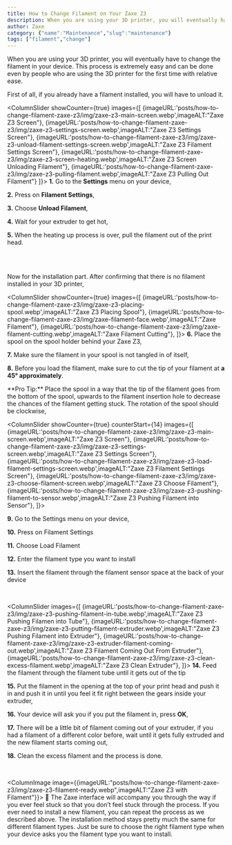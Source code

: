 ```yaml
---
title: How to Change Filament on Your Zaxe Z3
description: When you are using your 3D printer, you will eventually have to change the filament in your device. This process is extremely easy and can be done even by people who are using the 3D printer for the first time with relative ease. 
author: Zaxe
category: {"name":"Maintenance","slug":"maintenance"}
tags: ["filament","change"]
---
```


When you are using your 3D printer, you will eventually have to change the filament in your device. This process is extremely easy and can be done even by people who are using the 3D printer for the first time with relative ease. 

First of all, if you already have a filament installed, you will have to unload it.

<ColumnSlider showCounter={true} images={[
	{imageURL:'posts/how-to-change-filament-zaxe-z3/img/zaxe-z3-main-screen.webp',imageALT:"Zaxe Z3 Screen"},
	{imageURL:'posts/how-to-change-filament-zaxe-z3/img/zaxe-z3-settings-screen.webp',imageALT:"Zaxe Z3 Settings Screen"},
	{imageURL:'posts/how-to-change-filament-zaxe-z3/img/zaxe-z3-unload-filament-settings-screen.webp',imageALT:"Zaxe Z3 Filament Settings Screen"},
	{imageURL:'posts/how-to-change-filament-zaxe-z3/img/zaxe-z3-screen-heating.webp',imageALT:"Zaxe Z3 Screen Unloading Filament"},
	{imageURL:'posts/how-to-change-filament-zaxe-z3/img/zaxe-z3-pulling-filament.webp',imageALT:"Zaxe Z3 Pulling Out Filament"}
]}>
<strong className="list-number">1.</strong> Go to the **Settings** menu on your device, 

<strong className="list-number">2.</strong> Press on **Filament Settings**, 

<strong className="list-number">3.</strong> Choose **Unload Filament**, 

<strong className="list-number">4.</strong> Wait for your extruder to get hot,

<strong className="list-number">5.</strong> When the heating up process is over, pull the filament out of the print head.

</ColumnSlider>

<br/>
<br/>

Now for the installation part. After confirming that there is no filament installed in your 3D printer,

<ColumnSlider showCounter={true} images={[
	{imageURL:'posts/how-to-change-filament-zaxe-z3/img/zaxe-z3-placing-spool.webp',imageALT:"Zaxe Z3 Placing Spool"},
	{imageURL:'posts/how-to-change-filament-zaxe-z3/img/zaxe-filament-face.webp',imageALT:"Zaxe Filament"},
	{imageURL:'posts/how-to-change-filament-zaxe-z3/img/zaxe-filament-cutting.webp',imageALT:"Zaxe Filament Cutting"},
]}>
<strong className="list-number">6.</strong> Place the spool on the spool holder behind your Zaxe Z3,

<strong className="list-number">7.</strong> Make sure the filament in your spool is not tangled in of itself, 

<strong className="list-number">8.</strong> Before you load the filament, make sure to cut the tip of your filament at <span className="text-zaxe">**a 45° approximately**</span>.

<AlertBox alertType="info">
**Pro Tip:** Place the spool in a way that the tip of the filament goes from the bottom of the spool, upwards to the filament insertion hole to decrease the chances of the filament getting stuck. The rotation of the spool should be clockwise,
</AlertBox>
</ColumnSlider>

<br/>

<ColumnSlider showCounter={true} counterStart={14} images={[
	{imageURL:'posts/how-to-change-filament-zaxe-z3/img/zaxe-z3-main-screen.webp',imageALT:"Zaxe Z3 Screen"},
	{imageURL:'posts/how-to-change-filament-zaxe-z3/img/zaxe-z3-settings-screen.webp',imageALT:"Zaxe Z3 Settings Screen"},
	{imageURL:'posts/how-to-change-filament-zaxe-z3/img/zaxe-z3-load-filament-settings-screen.webp',imageALT:"Zaxe Z3 Filament Settings Screen"},
	{imageURL:'posts/how-to-change-filament-zaxe-z3/img/zaxe-z3-choose-filament-screen.webp',imageALT:"Zaxe Z3 Choose Filament"},
	{imageURL:'posts/how-to-change-filament-zaxe-z3/img/zaxe-z3-pushing-filament-to-sensor.webp',imageALT:"Zaxe Z3 Pushing Filament into Sensor"},
]}>

<strong className="list-number">9.</strong> Go to the Settings menu on your device,

<strong className="list-number">10.</strong> Press on Filament Settings 

<strong className="list-number">11.</strong> Choose Load Filament

<strong className="list-number">12.</strong> Enter the filament type you want to install

<strong className="list-number">13.</strong> Insert the filament through the filament sensor space at the back of your device
</ColumnSlider>

<br/>

<ColumnSlider images={[
	{imageURL:'posts/how-to-change-filament-zaxe-z3/img/zaxe-z3-pushing-filament-in-tube.webp',imageALT:"Zaxe Z3 Pushing Filamen into Tube"},
	{imageURL:'posts/how-to-change-filament-zaxe-z3/img/zaxe-z3-putting-filament-extruder.webp',imageALT:"Zaxe Z3 Pushing Filament into Extruder"},
	{imageURL:'posts/how-to-change-filament-zaxe-z3/img/zaxe-z3-extruder-filament-coming-out.webp',imageALT:"Zaxe Z3 Filament Coming Out From Extruder"},
	{imageURL:'posts/how-to-change-filament-zaxe-z3/img/zaxe-z3-clean-excess-filament.webp',imageALT:"Zaxe Z3 Clean Extruder"},
]}>
<strong className="list-number">14.</strong> Feed the filament through the filament tube until it gets out of the tip

<strong className="list-number">15.</strong> Put the filament in the opening at the top of your print head and push it in and push it in until you feel it fit right between the gears inside your extruder, 

<strong className="list-number">16.</strong> Your device will ask you if you put the filament in, press **OK**,

<strong className="list-number">17.</strong> There will be a little bit of filament coming out of your extruder, if you had a filament of a different color before, wait until it gets fully extruded and the new filament starts coming out,

<strong className="list-number">18.</strong> Clean the excess filament and the process is done. 
</ColumnSlider>

<br/>

<ColumnImage image={{imageURL:"posts/how-to-change-filament-zaxe-z3/img/zaxe-z3-filament-ready.webp",imageALT:"Zaxe Z3 with Filament"}}>
🎉 The Zaxe interface will accompany you through the way if you ever feel stuck so that you don’t feel stuck through the process. If you ever need to install a new filament, you can repeat the process as we described above. The installation method stays pretty much the same for different filament types. Just be sure to choose the right filament type when your device asks you the filament type you want to install.
</ColumnImage>
